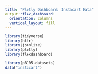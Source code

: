 ```yaml
---
title: "Plotly Dashboard: Instacart Data"
output::flex_dashboard:
  orientation: columns
  vertical_layout: fill
---
```

```r
library(tidyverse)
library(httr)
library(jsonlite)
library(plotly)
library(flexdashboard)
```

```r
library(p8105.datasets)
data("instacart")
```

